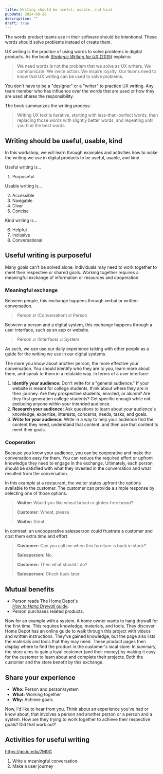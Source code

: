 ```yaml
---
title: Writing should be useful, usable, and kind
pubDate: 2024-08-20
description: ""
draft: true
---
```


The words product teams use in their software should be intentional. These words should solve problems instead of create them.

UX writing is the practice of using words to solve problems in digital products. As the book [*Strategic Writing for UX* (2019)](https://www.oreilly.com/library/view/strategic-writing-for/9781492049388/) explains:

> We need words is not the problem that we solve as UX writers. We communicate. We invite action. We inspire loyalty. Our teams need to know that UX writing can be used to solve problems.

You don't have to be a "designer" or a "writer" to practice UX writing. Any team member who has influence over the words that are used or how they are used shares the responsibility.

The book summarizes the writing process:

> Writing UX text is iterative, starting with less-than-perfect words, then replacing those words with slightly better words, and repeating until you find the best words.

## Writing should be useful, usable, kind

In this workshop, we will learn through examples and activities how to make the writing we use in digital products to be useful, usable, and kind.

Useful writing is…

1. Purposeful

Usable writing is…

2. Accessible
3. Navigable
4. Clear
5. Concise

Kind writing is…

6. Helpful
7. Inclusive
8. Conversational

## Useful writing is purposeful

Many goals can't be solved alone. Individuals may need to work together to meet their respective or shared goals. Working together requires a meaningful exchange of information or resources and cooperation.

### Meaningful exchange

Between people, this exchange happens through verbal or written conversation.

> Person ⇄ (Conversation) ⇄ Person

Between a person and a digital system, this exchange happens through a user interface, such as an app or website.

> Person ⇄ (Interface) ⇄ System

As such, we can use our daily experience talking with other people as a guide for the writing we use in our digital systems.

The more you know about another person, the more effective your conversation. You should identify who they are to you, learn more about them, and speak to them in a relatable way. In terms of a user interface:

1. **Identify your audience:** Don't write for a "general audience." If your website is meant for college students, think about where they are in their journey. Are they prospective students, enrolled, or alumni? Are they first generation college students? Get specific enough while not excluding anyone within your intended audience.
2. **Research your audience:** Ask questions to learn about your audience's knowledge, expertise, interests, concerns, needs, tasks, and goals.
3. **Write for your audience:** Write in a way to help your audience find the content they need, understand that content, and then use that content to meet their goals.

### Cooperation

Because you know your audience, you can be cooperative and make the conversation easy for them. You can reduce the required effort or upfront knowledge they need to engage in the exchange. Ultimately, each person should be satisfied with what they invested in the conversation and what resulted from the conversation.

In this example at a restaurant, the waiter states upfront the options available to the customer. The customer can provide a simple response by selecting one of those options.

> **Waiter:** Would you like wheat bread or gluten-free bread?
>
> **Customer:** Wheat, please.
>
> **Waiter:** Great.

In contrast, an uncooperative salesperson could frustrate a customer and cost them extra time and effort.

> **Customer:** Can you call me when this furniture is back in stock?
>
> **Salesperson:** No.
>
> **Customer:** Then what should I do?
>
> **Salesperson:** Check back later.



## Mutual benefits

- Person reads The Home Depot's  
[*How to Hang Drywall* guide](https://www.homedepot.com/c/ah/how-to-hang-drywall/9ba683603be9fa5395fab90cbb4826d).
- Person purchases related products.

Now for an example with a system. A home owner wants to hang drywall for the first time. This requires knowledge, materials, and tools. They discover Home Depot has an online guide to walk through this project with videos and written instructions. They've gained knowledge, but the page also lists the materials and tools that they may need. These product pages then display where to find the product in the customer's local store. In summary, the store aims to gain a loyal customer (and their money) by making it easy for the customer to learn about and complete their projects. Both the customer and the store benefit by this exchange.

## Share your experience

- **Who:** Person and person/system
- **What:** Working together
- **Why:** Achieve goals

Now, I'd like to hear from you. Think about an experience you've had or know about, that involves a person and another person or a person and a system. How are they trying to work together to achieve their respective goals? Did that work out?

## Activities for useful writing

https://go.iu.edu/7M0G

1. Write a meaningful conversation
2. Make a user journey
